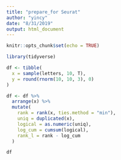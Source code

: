 ```yaml
---
title: "prepare_for Seurat"
author: "yincy"
date: "8/31/2019"
output: html_document
---
```


```r
knitr::opts_chunk$set(echo = TRUE)
```

```r
library(tidyverse)
```


```r
df <- tibble(
  x = sample(letters, 10, T),
  y = round(rnorm(10, 10, 3), 0)
)

df <- df %>%
  arrange(x) %>% 
  mutate(
    rank = rank(x, ties.method = "min"),
    uniq = duplicated(x),
    logical = as.numeric(uniq),
    log_cum = cumsum(logical),
    rank_l = rank - log_cum
  )

df
```





